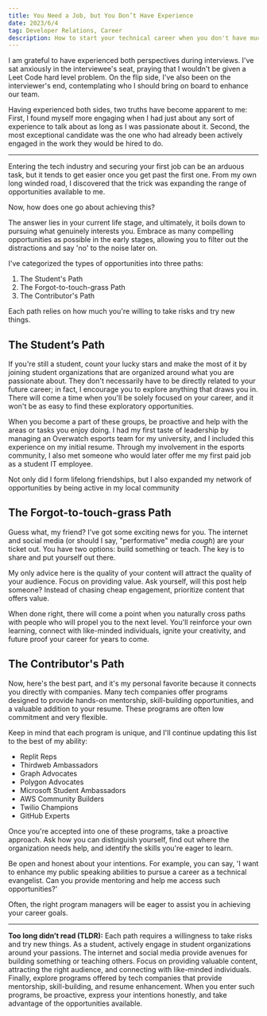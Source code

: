 ```yaml
---
title: You Need a Job, but You Don’t Have Experience
date: 2023/6/4
tag: Developer Relations, Career
description: How to start your technical career when you don't have much experience.
---
```


I am grateful to have experienced both perspectives during interviews. I've sat anxiously in the interviewee's seat, praying that I wouldn't be given a Leet Code hard level problem. On the flip side, I've also been on the interviewer's end, contemplating who I should bring on board to enhance our team.

Having experienced both sides, two truths have become apparent to me: First, I found myself more engaging when I had just about any sort of experience to talk about as long as I was passionate about it. Second, the most exceptional candidate was the one who had already been actively engaged in the work they would be hired to do.

---

Entering the tech industry and securing your first job can be an arduous task, but it tends to get easier once you get past the first one. From my own long winded road, I discovered that the trick was expanding the range of opportunities available to me.

Now, how does one go about achieving this?

The answer lies in your current life stage, and ultimately, it boils down to pursuing what genuinely interests you. Embrace as many compelling opportunities as possible in the early stages, allowing you to filter out the distractions and say 'no' to the noise later on.

I've categorized the types of opportunities into three paths:

1. The Student's Path
2. The Forgot-to-touch-grass Path
3. The Contributor's Path

Each path relies on how much you're willing to take risks and try new things.

## The Student’s Path

If you're still a student, count your lucky stars and make the most of it by joining student organizations that are organized around what you are passionate about. They don't necessarily have to be directly related to your future career; in fact, I encourage you to explore anything that draws you in. There will come a time when you'll be solely focused on your career, and it won't be as easy to find these exploratory opportunities.

When you become a part of these groups, be proactive and help with the areas or tasks you enjoy doing. I had my first taste of leadership by managing an Overwatch esports team for my university, and I included this experience on my initial resume. Through my involvement in the esports community, I also met someone who would later offer me my first paid job as a student IT employee.

Not only did I form lifelong friendships, but I also expanded my network of opportunities by being active in my local community

## The Forgot-to-touch-grass Path

Guess what, my friend? I've got some exciting news for you. The internet and social media (or should I say, "performative" media _cough_) are your ticket out. You have two options: build something or teach. The key is to share and put yourself out there.

My only advice here is the quality of your content will attract the quality of your audience. Focus on providing value. Ask yourself, will this post help someone? Instead of chasing cheap engagement, prioritize content that offers value.

When done right, there will come a point when you naturally cross paths with people who will propel you to the next level. You'll reinforce your own learning, connect with like-minded individuals, ignite your creativity, and future proof your career for years to come.

## The Contributor's Path

Now, here's the best part, and it's my personal favorite because it connects you directly with companies. Many tech companies offer programs designed to provide hands-on mentorship, skill-building opportunities, and a valuable addition to your resume. These programs are often low commitment and very flexible.

Keep in mind that each program is unique, and I'll continue updating this list to the best of my ability:

- Replit Reps
- Thirdweb Ambassadors
- Graph Advocates
- Polygon Advocates
- Microsoft Student Ambassadors
- AWS Community Builders
- Twilio Champions
- GitHub Experts

Once you're accepted into one of these programs, take a proactive approach. Ask how you can distinguish yourself, find out where the organization needs help, and identify the skills you're eager to learn.

Be open and honest about your intentions. For example, you can say, 'I want to enhance my public speaking abilities to pursue a career as a technical evangelist. Can you provide mentoring and help me access such opportunities?'

Often, the right program managers will be eager to assist you in achieving your career goals.

---

**Too long didn’t read (TLDR):** Each path requires a willingness to take risks and try new things. As a student, actively engage in student organizations around your passions. The internet and social media provide avenues for building something or teaching others. Focus on providing valuable content, attracting the right audience, and connecting with like-minded individuals. Finally, explore programs offered by tech companies that provide mentorship, skill-building, and resume enhancement. When you enter such programs, be proactive, express your intentions honestly, and take advantage of the opportunities available.
